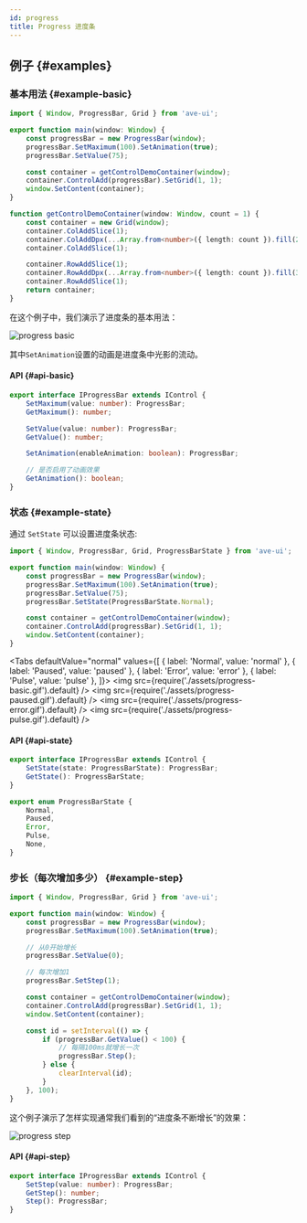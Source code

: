 ```yaml
---
id: progress
title: Progress 进度条
---
```



<!--
## 简介 {#introduction}

TODO：以后添加对进度条的整体介绍。
-->

## 例子 {#examples}

### 基本用法 {#example-basic}

```ts {5-6}
import { Window, ProgressBar, Grid } from 'ave-ui';

export function main(window: Window) {
    const progressBar = new ProgressBar(window);
    progressBar.SetMaximum(100).SetAnimation(true);
    progressBar.SetValue(75);

    const container = getControlDemoContainer(window);
    container.ControlAdd(progressBar).SetGrid(1, 1);
    window.SetContent(container);
}

function getControlDemoContainer(window: Window, count = 1) {
    const container = new Grid(window);
    container.ColAddSlice(1);
    container.ColAddDpx(...Array.from<number>({ length: count }).fill(240));
    container.ColAddSlice(1);

    container.RowAddSlice(1);
    container.RowAddDpx(...Array.from<number>({ length: count }).fill(32));
    container.RowAddSlice(1);
    return container;
}
```

在这个例子中，我们演示了进度条的基本用法：

![progress basic](./assets/progress-basic.gif)

其中`SetAnimation`设置的动画是进度条中光影的流动。

#### API {#api-basic}

```ts
export interface IProgressBar extends IControl {
    SetMaximum(value: number): ProgressBar;
    GetMaximum(): number;

    SetValue(value: number): ProgressBar;
    GetValue(): number;

    SetAnimation(enableAnimation: boolean): ProgressBar;

    // 是否启用了动画效果
    GetAnimation(): boolean;
}
```

### 状态 {#example-state}

通过 `SetState` 可以设置进度条状态:

```ts {7}
import { Window, ProgressBar, Grid, ProgressBarState } from 'ave-ui';

export function main(window: Window) {
    const progressBar = new ProgressBar(window);
    progressBar.SetMaximum(100).SetAnimation(true);
    progressBar.SetValue(75);
    progressBar.SetState(ProgressBarState.Normal);

    const container = getControlDemoContainer(window);
    container.ControlAdd(progressBar).SetGrid(1, 1);
    window.SetContent(container);
}
```

<Tabs
    defaultValue="normal"
    values={[
        { label: 'Normal', value: 'normal' },
        { label: 'Paused', value: 'paused' },
        { label: 'Error', value: 'error' },
        { label: 'Pulse', value: 'pulse' },
    ]}>
    <TabItem value="normal">
        <img src={require('./assets/progress-basic.gif').default} />
    </TabItem>
    <TabItem value="paused">
        <img src={require('./assets/progress-paused.gif').default} />
    </TabItem>
    <TabItem value="error">
        <img src={require('./assets/progress-error.gif').default} />
    </TabItem>
    <TabItem value="pulse">
        <img src={require('./assets/progress-pulse.gif').default} />
    </TabItem>
</Tabs>

#### API {#api-state}

```ts
export interface IProgressBar extends IControl {
    SetState(state: ProgressBarState): ProgressBar;
    GetState(): ProgressBarState;
}

export enum ProgressBarState {
    Normal,
    Paused,
    Error,
    Pulse,
    None,
}
```

<!--
ProgressBarState None: // Only for IWindowTaskbar, TODO: 之后添加相关文档、例子
-->

### 步长（每次增加多少） {#example-step}

```ts
import { Window, ProgressBar, Grid } from 'ave-ui';

export function main(window: Window) {
    const progressBar = new ProgressBar(window);
    progressBar.SetMaximum(100).SetAnimation(true);

    // 从0开始增长
    progressBar.SetValue(0);

    // 每次增加1
    progressBar.SetStep(1);

    const container = getControlDemoContainer(window);
    container.ControlAdd(progressBar).SetGrid(1, 1);
    window.SetContent(container);

    const id = setInterval(() => {
        if (progressBar.GetValue() < 100) {
            // 每隔100ms就增长一次
            progressBar.Step();
        } else {
            clearInterval(id);
        }
    }, 100);
}
```

这个例子演示了怎样实现通常我们看到的“进度条不断增长”的效果：

![progress step](./assets/progress-step.gif)

#### API {#api-step}

```ts
export interface IProgressBar extends IControl {
    SetStep(value: number): ProgressBar;
    GetStep(): number;
    Step(): ProgressBar;
}
```
